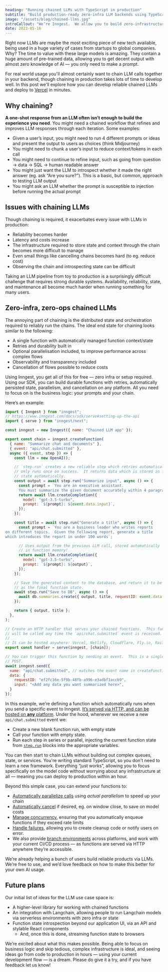 ```yaml
---
heading: "Running chained LLMs with TypeScript in production"
subtitle: "Build production-ready zero-infra LLM backends using TypeScript in minutes"
image: "/assets/blog/chained-llms.jpg"
introCallout: "We’re Inngest.  We allow you to build zero-infrastructure reliable chaining, using plain Typescript, on any platform (serverless or servers).  Import our SDK into your existing code to get started."
date: 2023-05-16
---
```


Right now LLMs are maybe the most exciting piece of new tech available, being used in a huge variety of cases from startups to global companies.  Why?  The time to value with these large models is amazing.  They contain a huge amount of pre-trained data, allowing you to get decent output with almost zero knowledge of AI — you only need to make a prompt.

For real world usage you'll almost certainly want to chain LLM calls together in your backend, though chaining in production takes lots of time to develop well.  In this post we'll explore how you can develop reliable chained LLMs and deploy to [Vercel](https://www.vercel.com) in minutes.

## Why chaining?

**A one-shot response from an LLM often isn’t enough to build the experience you need**.  You might need a chained workflow that refines and improves LLM responses through each iteration. Some examples:

- Given a user’s input, you might need to run 4 different prompts or ideas and present the output to users as choices (think Midjourney)
- You might need to chunk a user’s input to reduce context/tokens in each call
- You might need to continue to refine input, such as going from question → data → SQL → human readable answer
- You might just want the LLM to introspect whether it made the right answer (eg. ask “Are you sure?”).  This is a basic, but common, approach to testing LLM output
- You might ask an LLM whether the prompt is susceptible to injection before running the actual prompt

## Issues with chaining LLMs

Though chaining is required, it exacerbates every issue with LLMs in production:

- Reliability becomes harder
- Latency and costs increase
- The infrastructure required to store state and context through the chain becomes more difficult to manage
- Even small things like cancelling chains becomes hard (to eg. reduce cost)
- Observing the chain and introspecting state can be difficult

Taking an LLM pipeline from toy to production is a surprisingly difficult challenge that requires strong durable systems.  Availability, reliability, state, and maintenance all become much harder when running something for many users.

## Zero-infra, zero-ops chained LLMs

The annoying part of chaining is the distributed state and orchestration required to reliably run the chains.  The ideal end state for chaining looks similar to the following:

- A single function with automatically managed function context/state
- Retries and durability built in
- Optional parallelisation included, to improve performance across complex flows
- Observability and transparency included
- Cancellation of flows possible to reduce costs

Using Inngest, you get all of this for free — zero infra or setup required.  Using our SDK, you can build durable functions with retries, automatically persisted state, parallelism, and cancellation on any platform.  All you need to focus on is the business logic:  your prompts and your chain.

Here’s an example:

```js
import { Inngest } from "inngest";
// https://www.inngest.com/docs/sdk/serve#setting-up-the-api
import { serve } from "inngest/next";

const inngest = new Inngest({ name: "Chained LLM app" });

export const chain = inngest.createFunction(
  { name: "Summarize chat and documents" },
  { event: "api/chat.submitted" },
  async ({ event, step }) => {
    const llm = new OpenAI();

    // `step.run` creates a new reliable step which retries automatically, and
    // only runs once on success.  It returns data which is stored in function
    // state automatically.
    const output = await step.run("Summarize input", async () => {
      const prompt = `You are an executive assistant.
      You must summarize the given document accurately within 4 paragraphs.`;
      return await llm.createCompletion({
        model: "gpt-3.5-turbo",
        prompt: `${prompt}: ${event.data.input}`,
      });
    });

    const title = await step.run("Generate a title", async () => {
      const prompt = `You are a business leader who writes reports
on different topics.  Given the following report, generate a title
which introduces the report in under 100 words`;

      // Uses output from the previous LLM call, stored automatically
      // in function memory!
      return await llm.createCompletion({
        model: "gpt-3.5-turbo",
        prompt: `${prompt}: ${output}`,
      });
    });

    // Save the generated content to the database, and return it to be captured
    // as the final function state.
    await step.run("Save to DB", async () => {
      await db.summaries.create({ output, title, requestID: event.data.requestID });
    });

    return { output, title };
  },
);

// Create an HTTP handler that serves your chained functions.  This function
// will be called any time the `api/chat.submitted` event is received.
//
// It can be hosted anywhere: Vercel, Netlify, Cloudflare, Fly.io, Railway, etc.
export const handler = serve(inngest, [chain]);

// You can trigger this function by sending an event.  This is a single HTTP
// POST.
await inngest.send({
  name: "api/chat.submitted", // matches the event name in createFunction
  data: {
    requestID: "ef2fc16e-5f9b-48fb-a996-e3adbf1accb9",
    input: "<Add any data you want summarized here>",
  }
});
```

In this example, we’re defining a function which automatically runs when you send a specific event to Inngest.  [It’s served via HTTP, and can be hosted on **any** platform](/docs/sdk/serve?ref=blog-chained-llms).  Under the hood, whenever we receive a new `api/chat.submitted` event we:

- Create a new blank function run, with empty state
- Call your function with empty state.
- Run each step in series or parallel, injecting the current function state from [`step.run`](/docs/reference/functions/step-run) blocks into the appropriate variables.

You can then start to chain LLMs without building out complex queues, state, or services.  You're writing standard TypeScript, so you don't need to learn a new framework.  Everything “just works”, allowing you to focus specifically on the model code without worrying about any infrastructure at all — meaning you can deploy to production within an hour.

Beyond this simple case, you can extend your functions to:

- [Automatically parallelize calls](/docs/guides/step-parallelism) using *actual parallelism* to speed up your chain
- [Automatically cancel](/docs/guides/cancel-running-functions?ref=blog-chained-llms) if desired, eg. on window close, to save on model costs
- [Manage concurrency](/docs/functions/concurrency?ref=blog-chained-llms), ensuring that you automatically enqueue functions if they exceed rate limits
- [Handle failures](/docs/functions/retries?ref=blog-chained-llms), allowing you to create cleanup code or notify users on error.
- We also provide [branch environments](/docs/platform/environments?ref=blog-chained-llms) across platforms, and work with your current CI/CD process — as functions are served via HTTP anywhere they’re accessible.

We’re already helping a bunch of users build reliable products via LLMs.  We’re free to use, and we’d love feedback on how to make this better for your own AI usage.

## Future plans

Our initial list of ideas for the LLM use case space is:

- A higher-level library for working with chained functions
- An integration with Langchain, allowing people to run Langchain models via serverless environments with zero infra or state
- Function state introspection beyond our application UI, via an API and stylable React components
    - And, once this is done, streaming function state to browsers

We’re excited about what this makes possible.  Being able to focus on business logic and skip tedious, complex infrastructure is ideal, and seeing ideas go from code to production in hours — using your current development flow — is a dream.  Please do give it a try, and if you have feedback let us know!
